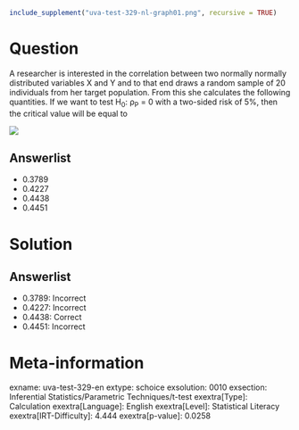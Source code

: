 ```r
include_supplement("uva-test-329-nl-graph01.png", recursive = TRUE)
```

Question
========

A researcher is interested in the correlation between two normally normally distributed variables X and Y and to that end draws a random sample of 20 individuals from her target population. From this she calculates the following quantities. If we want to test H~0~: ρ~P~ = 0 with a two-sided risk of 5%, then the critical value will be equal to

![](uva-test-329-nl-graph01.png)

Answerlist
----------

* 0.3789
* 0.4227
* 0.4438
* 0.4451

Solution
========

Answerlist
----------

* 0.3789: Incorrect
* 0.4227: Incorrect
* 0.4438: Correct
* 0.4451: Incorrect

Meta-information
================
exname: uva-test-329-en
extype: schoice
exsolution: 0010
exsection: Inferential Statistics/Parametric Techniques/t-test
exextra[Type]: Calculation
exextra[Language]: English
exextra[Level]: Statistical Literacy
exextra[IRT-Difficulty]: 4.444
exextra[p-value]: 0.0258
